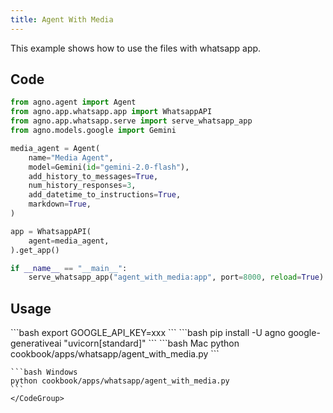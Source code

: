 ```yaml
---
title: Agent With Media
---
```


This example shows how to use the files with whatsapp app.

## Code

```python cookbook/apps/whatsapp/agent_with_media.py
from agno.agent import Agent
from agno.app.whatsapp.app import WhatsappAPI
from agno.app.whatsapp.serve import serve_whatsapp_app
from agno.models.google import Gemini

media_agent = Agent(
    name="Media Agent",
    model=Gemini(id="gemini-2.0-flash"),
    add_history_to_messages=True,
    num_history_responses=3,
    add_datetime_to_instructions=True,
    markdown=True,
)

app = WhatsappAPI(
    agent=media_agent,
).get_app()

if __name__ == "__main__":
    serve_whatsapp_app("agent_with_media:app", port=8000, reload=True)

```

## Usage

<Steps>
  <Snippet file="create-venv-step.mdx" />

  <Step title="Set your API key">
    ```bash
    export GOOGLE_API_KEY=xxx
    ```
  </Step>

  <Step title="Install libraries">
    ```bash
    pip install -U agno google-generativeai "uvicorn[standard]"
    ```
  </Step>

  <Step title="Run Agent">
    <CodeGroup>
    ```bash Mac
    python cookbook/apps/whatsapp/agent_with_media.py
    ```

    ```bash Windows
    python cookbook/apps/whatsapp/agent_with_media.py
    ```
    </CodeGroup>
  </Step>
</Steps> 